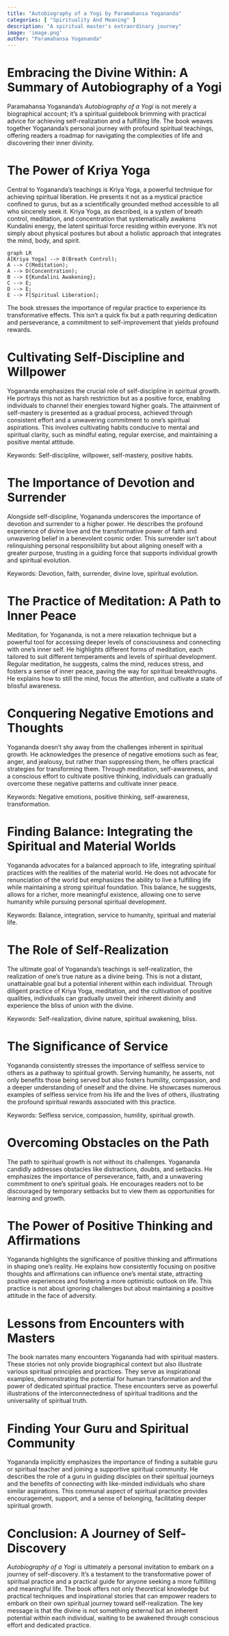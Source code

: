 ```yaml
---
title: "Autobiography of a Yogi by Paramahansa Yogananda"
categories: [ "Spirituality And Meaning" ]
description: "A spiritual master's extraordinary journey"
image: 'image.png'
author: "Paramahansa Yogananda"
---
```

# Embracing the Divine Within: A Summary of Autobiography of a Yogi

Paramahansa Yogananda's *Autobiography of a Yogi* is not merely a biographical account; it's a spiritual guidebook brimming with practical advice for achieving self-realization and a fulfilling life.  The book weaves together Yogananda's personal journey with profound spiritual teachings, offering readers a roadmap for navigating the complexities of life and discovering their inner divinity.


# The Power of Kriya Yoga

Central to Yogananda's teachings is Kriya Yoga, a powerful technique for achieving spiritual liberation.  He presents it not as a mystical practice confined to gurus, but as a scientifically grounded method accessible to all who sincerely seek it.  Kriya Yoga, as described, is a system of breath control, meditation, and concentration that systematically awakens Kundalini energy, the latent spiritual force residing within everyone.  It's not simply about physical postures but about a holistic approach that integrates the mind, body, and spirit.

```mermaid
graph LR
A[Kriya Yoga] --> B(Breath Control);
A --> C(Meditation);
A --> D(Concentration);
B --> E{Kundalini Awakening};
C --> E;
D --> E;
E --> F[Spiritual Liberation];
```

The book stresses the importance of regular practice to experience its transformative effects.  This isn't a quick fix but a path requiring dedication and perseverance, a commitment to self-improvement that yields profound rewards.


# Cultivating Self-Discipline and Willpower

Yogananda emphasizes the crucial role of self-discipline in spiritual growth.  He portrays this not as harsh restriction but as a positive force, enabling individuals to channel their energies toward higher goals. The attainment of self-mastery is presented as a gradual process, achieved through consistent effort and a unwavering commitment to one's spiritual aspirations. This involves cultivating habits conducive to mental and spiritual clarity, such as mindful eating, regular exercise, and maintaining a positive mental attitude.

Keywords: Self-discipline, willpower, self-mastery, positive habits.


# The Importance of Devotion and Surrender

Alongside self-discipline, Yogananda underscores the importance of devotion and surrender to a higher power.  He describes the profound experience of divine love and the transformative power of faith and unwavering belief in a benevolent cosmic order. This surrender isn't about relinquishing personal responsibility but about aligning oneself with a greater purpose, trusting in a guiding force that supports individual growth and spiritual evolution.

Keywords: Devotion, faith, surrender, divine love, spiritual evolution.


# The Practice of Meditation: A Path to Inner Peace

Meditation, for Yogananda, is not a mere relaxation technique but a powerful tool for accessing deeper levels of consciousness and connecting with one's inner self.  He highlights different forms of meditation, each tailored to suit different temperaments and levels of spiritual development.   Regular meditation, he suggests, calms the mind, reduces stress, and fosters a sense of inner peace, paving the way for spiritual breakthroughs.  He explains how to still the mind, focus the attention, and cultivate a state of blissful awareness.


# Conquering Negative Emotions and Thoughts

Yogananda doesn't shy away from the challenges inherent in spiritual growth.  He acknowledges the presence of negative emotions such as fear, anger, and jealousy, but rather than suppressing them, he offers practical strategies for transforming them.  Through meditation, self-awareness, and a conscious effort to cultivate positive thinking, individuals can gradually overcome these negative patterns and cultivate inner peace.

Keywords: Negative emotions, positive thinking, self-awareness, transformation.


# Finding Balance: Integrating the Spiritual and Material Worlds

Yogananda advocates for a balanced approach to life, integrating spiritual practices with the realities of the material world. He does not advocate for renunciation of the world but emphasizes the ability to live a fulfilling life while maintaining a strong spiritual foundation.  This balance, he suggests, allows for a richer, more meaningful existence, allowing one to serve humanity while pursuing personal spiritual development.

Keywords: Balance, integration, service to humanity, spiritual and material life.


# The Role of Self-Realization

The ultimate goal of Yogananda's teachings is self-realization, the realization of one's true nature as a divine being.  This is not a distant, unattainable goal but a potential inherent within each individual.  Through diligent practice of Kriya Yoga, meditation, and the cultivation of positive qualities, individuals can gradually unveil their inherent divinity and experience the bliss of union with the divine.

Keywords: Self-realization, divine nature, spiritual awakening, bliss.


# The Significance of Service

Yogananda consistently stresses the importance of selfless service to others as a pathway to spiritual growth.  Serving humanity, he asserts, not only benefits those being served but also fosters humility, compassion, and a deeper understanding of oneself and the divine.  He showcases numerous examples of selfless service from his life and the lives of others, illustrating the profound spiritual rewards associated with this practice.

Keywords: Selfless service, compassion, humility, spiritual growth.


# Overcoming Obstacles on the Path

The path to spiritual growth is not without its challenges.  Yogananda candidly addresses obstacles like distractions, doubts, and setbacks.  He emphasizes the importance of perseverance, faith, and a unwavering commitment to one's spiritual goals.  He encourages readers not to be discouraged by temporary setbacks but to view them as opportunities for learning and growth.


#  The Power of Positive Thinking and Affirmations

Yogananda highlights the significance of positive thinking and affirmations in shaping one's reality.  He explains how consistently focusing on positive thoughts and affirmations can influence one's mental state, attracting positive experiences and fostering a more optimistic outlook on life. This practice is not about ignoring challenges but about maintaining a positive attitude in the face of adversity.


#  Lessons from Encounters with Masters

The book narrates many encounters Yogananda had with spiritual masters. These stories not only provide biographical context but also illustrate various spiritual principles and practices.  They serve as inspirational examples, demonstrating the potential for human transformation and the power of dedicated spiritual practice.  These encounters serve as powerful illustrations of the interconnectedness of spiritual traditions and the universality of spiritual truth.


#  Finding Your Guru and Spiritual Community

Yogananda implicitly emphasizes the importance of finding a suitable guru or spiritual teacher and joining a supportive spiritual community.  He describes the role of a guru in guiding disciples on their spiritual journeys and the benefits of connecting with like-minded individuals who share similar aspirations.  This communal aspect of spiritual practice provides encouragement, support, and a sense of belonging, facilitating deeper spiritual growth.


# Conclusion: A Journey of Self-Discovery

*Autobiography of a Yogi* is ultimately a personal invitation to embark on a journey of self-discovery.  It’s a testament to the transformative power of spiritual practice and a practical guide for anyone seeking a more fulfilling and meaningful life. The book offers not only theoretical knowledge but practical techniques and inspirational stories that can empower readers to embark on their own spiritual journey toward self-realization.  The key message is that the divine is not something external but an inherent potential within each individual, waiting to be awakened through conscious effort and dedicated practice.

